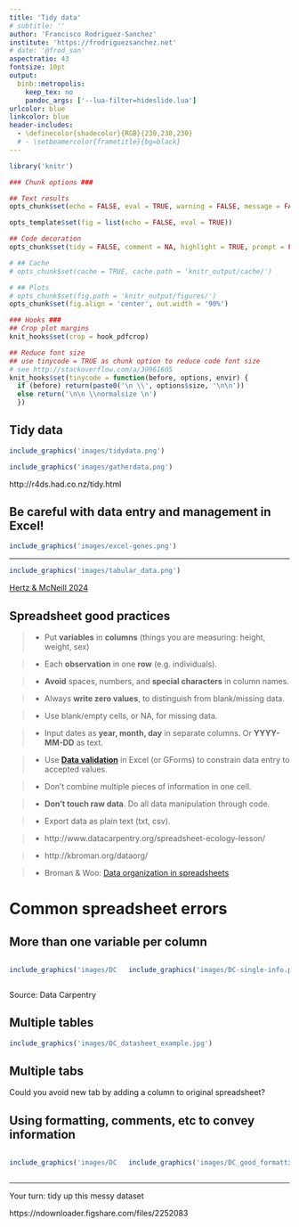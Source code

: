 ```yaml
---
title: 'Tidy data'
# subtitle: ''
author: 'Francisco Rodriguez-Sanchez'
institute: 'https://frodriguezsanchez.net'
# date: '@frod_san'
aspectratio: 43
fontsize: 10pt
output: 
  binb::metropolis:
    keep_tex: no
    pandoc_args: ['--lua-filter=hideslide.lua']
urlcolor: blue
linkcolor: blue
header-includes:
  - \definecolor{shadecolor}{RGB}{230,230,230}
  # - \setbeamercolor{frametitle}{bg=black}
---
```



```r

library('knitr')

### Chunk options ###

## Text results
opts_chunk$set(echo = FALSE, eval = TRUE, warning = FALSE, message = FALSE, size = 'tiny')

opts_template$set(fig = list(echo = FALSE, eval = TRUE))

## Code decoration
opts_chunk$set(tidy = FALSE, comment = NA, highlight = TRUE, prompt = FALSE, crop = TRUE)

# ## Cache
# opts_chunk$set(cache = TRUE, cache.path = 'knitr_output/cache/')

# ## Plots
# opts_chunk$set(fig.path = 'knitr_output/figures/')
opts_chunk$set(fig.align = 'center', out.width = '90%')

### Hooks ###
## Crop plot margins
knit_hooks$set(crop = hook_pdfcrop)

## Reduce font size
## use tinycode = TRUE as chunk option to reduce code font size
# see http://stackoverflow.com/a/39961605
knit_hooks$set(tinycode = function(before, options, envir) {
  if (before) return(paste0('\n \\', options$size, '\n\n'))
  else return('\n\n \\normalsize \n')
  })

```




## Tidy data

```r
include_graphics('images/tidydata.png')
```


```r
include_graphics('images/gatherdata.png')
```

\scriptsize
http://r4ds.had.co.nz/tidy.html
\normalsize



## Be careful with data entry and management in Excel!

```r
include_graphics('images/excel-genes.png')
```


---

```r
include_graphics('images/tabular_data.png')
```

\raggedright
\tiny [Hertz & McNeill 2024](https://doi.org/10.1371/journal.pcbi.1012604)
\raggedleft



## Spreadsheet good practices

\scriptsize

> - Put **variables** in **columns** (things you are measuring: height, weight, sex)

> - Each **observation** in one **row** (e.g. individuals).

> - **Avoid** spaces, numbers, and **special characters** in column names.

> - Always **write zero values**, to distinguish from blank/missing data.

> - Use blank/empty cells, or NA, for missing data.

> - Input dates as **year, month, day** in separate columns. Or **YYYY-MM-DD** as text.

> - Use **[Data validation](http://bit.ly/excel_dataval)** in Excel (or GForms) to constrain data entry to accepted values.

> - Don't combine multiple pieces of information in one cell.

> - **Don't touch raw data**. Do all data manipulation through code.

> - Export data as plain text (txt, csv).


> - http://www.datacarpentry.org/spreadsheet-ecology-lesson/

> - http://kbroman.org/dataorg/

> - Broman & Woo: [Data organization in spreadsheets](https://doi.org/10.1080/00031305.2017.1375989)

\normalsize


# Common spreadsheet errors


## More than one variable per column

:::::::::::::: {.columns align=center}

::: {.column width='40%'}
```r
include_graphics('images/DC-multiple-info.png')
```
:::

::: {.column width='60%' }
```r
include_graphics('images/DC-single-info.png')
```
:::
::::::::::::::

Source: Data Carpentry


## Multiple tables

```r
include_graphics('images/DC_datasheet_example.jpg')
```


## Multiple tabs

Could you avoid new tab by adding a column to original spreadsheet?


## Using formatting, comments, etc to convey information

:::::::::::::: {.columns align=center}

::: {.column width='40%'}
```r
include_graphics('images/DC-formatting.png')
```
:::

::: {.column width='60%' }
```r
include_graphics('images/DC_good_formatting.png')
```
:::
::::::::::::::



----

Your turn: tidy up this messy dataset 

https://ndownloader.figshare.com/files/2252083

